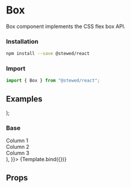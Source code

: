 
<Meta title="Components/Box" component={Box} />

# Box

Box component implements the CSS flex box API.

### Installation

```bash
npm install --save @stewed/react
```

### Import

```js
import { Box } from "@stewed/react";
```

## Examples

  <Theme>
    <Box {...args} />
  </Theme>
);

### Base

<Canvas>
  <Story
    name="Base"
    args={{
      gap: "sm",
      justify: "center",
      items: "center",
      direction: "column",
      children: (
        <>
          <div style={{ border: "1px solid #000", padding: 24 }}><Text>Column 1</Text></div>
          <div style={{ border: "1px solid #000", padding: 24 }}><Text>Column 2</Text></div>
          <div style={{ border: "1px solid #000", padding: 24 }}><Text>Column 3</Text></div>
        </>
      ),
    }}>
    {Template.bind({})}
  </Story>
</Canvas>

## Props

<ArgsTable of={Box} />
